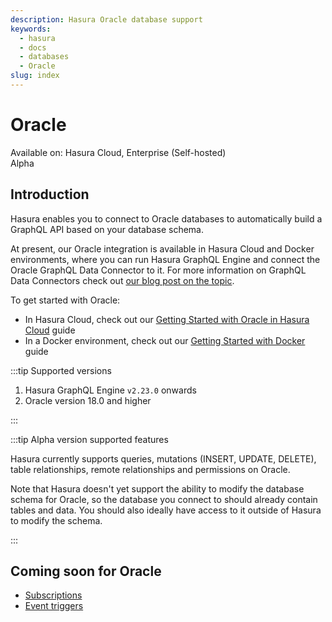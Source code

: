 ```yaml
---
description: Hasura Oracle database support
keywords:
  - hasura
  - docs
  - databases
  - Oracle
slug: index
---
```


# Oracle

<div className="badge-container">
  <div className="badge badge--primary heading-badge">Available on: Hasura Cloud, Enterprise (Self-hosted)</div>
  <div className="badge badge-gray heading-badge">Alpha</div>
</div>

## Introduction

Hasura enables you to connect to Oracle databases to automatically build a GraphQL API based on your database
schema.

At present, our Oracle integration is available in Hasura Cloud and Docker environments, where you can run
Hasura GraphQL Engine and connect the Oracle GraphQL Data Connector to it. For more information on GraphQL Data
Connectors check out [our blog post on the topic](https://hasura.io/blog/hasura-graphql-data-connectors/).

To get started with Oracle:
- In Hasura Cloud, check out our [Getting Started with Oracle in Hasura Cloud](/databases/oracle/cloud.mdx) guide
- In a Docker environment, check out our [Getting Started with Docker](/databases/oracle/docker.mdx) guide

:::tip Supported versions

1.  Hasura GraphQL Engine `v2.23.0` onwards
2.  Oracle version 18.0 and higher

:::

:::tip Alpha version supported features

Hasura currently supports queries, mutations (INSERT, UPDATE, DELETE), table relationships, remote relationships and
permissions on Oracle.

Note that Hasura doesn't yet support the ability to modify the database schema for Oracle, so the database you
connect to should already contain tables and data. You should also ideally have access to it outside of Hasura to
modify the schema.

:::

## Coming soon for Oracle

- [Subscriptions](/subscriptions/overview.mdx)
- [Event triggers](/event-triggers/overview.mdx)